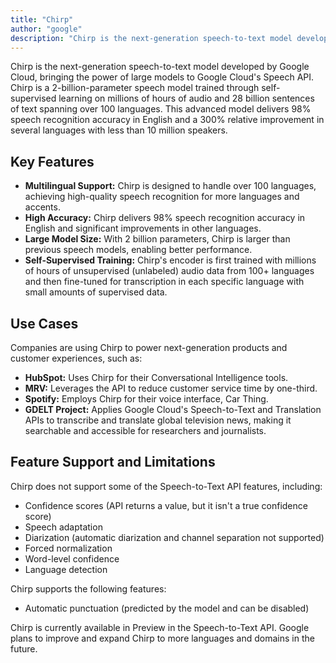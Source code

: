 ```yaml
---
title: "Chirp"
author: "google"
description: "Chirp is the next-generation speech-to-text model developed by Google"
---
```


Chirp is the next-generation speech-to-text model developed by Google Cloud, bringing the power of large models to Google Cloud's Speech API. Chirp is a 2-billion-parameter speech model trained through self-supervised learning on millions of hours of audio and 28 billion sentences of text spanning over 100 languages. This advanced model delivers 98% speech recognition accuracy in English and a 300% relative improvement in several languages with less than 10 million speakers.

## Key Features

- **Multilingual Support:** Chirp is designed to handle over 100 languages, achieving high-quality speech recognition for more languages and accents.
- **High Accuracy:** Chirp delivers 98% speech recognition accuracy in English and significant improvements in other languages.
- **Large Model Size:** With 2 billion parameters, Chirp is larger than previous speech models, enabling better performance.
- **Self-Supervised Training:** Chirp's encoder is first trained with millions of hours of unsupervised (unlabeled) audio data from 100+ languages and then fine-tuned for transcription in each specific language with small amounts of supervised data.

## Use Cases

Companies are using Chirp to power next-generation products and customer experiences, such as:

- **HubSpot:** Uses Chirp for their Conversational Intelligence tools.
- **MRV:** Leverages the API to reduce customer service time by one-third.
- **Spotify:** Employs Chirp for their voice interface, Car Thing.
- **GDELT Project:** Applies Google Cloud's Speech-to-Text and Translation APIs to transcribe and translate global television news, making it searchable and accessible for researchers and journalists.

## Feature Support and Limitations

Chirp does not support some of the Speech-to-Text API features, including:

- Confidence scores (API returns a value, but it isn't a true confidence score)
- Speech adaptation
- Diarization (automatic diarization and channel separation not supported)
- Forced normalization
- Word-level confidence
- Language detection

Chirp supports the following features:

- Automatic punctuation (predicted by the model and can be disabled)

Chirp is currently available in Preview in the Speech-to-Text API. Google plans to improve and expand Chirp to more languages and domains in the future.